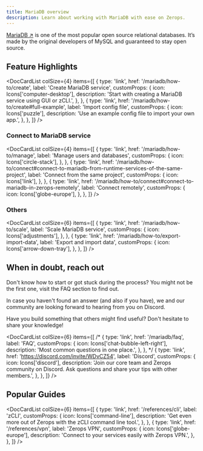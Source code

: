 ```yaml
---
title: MariaDB overview
description: Learn about working with MariaDB with ease on Zerops.
---
```



[MariaDB ↗](https://mariadb.org/) is one of the most popular open source relational databases. It’s made by the original developers of MySQL and guaranteed to stay open source.

## Feature Highlights

<DocCardList
  colSize={4}
  items={[
    {
      type: 'link',
      href: '/mariadb/how-to/create',
      label: 'Create MariaDB service',
      customProps: {
        icon: Icons['computer-desktop'],
        description: 'Start with creating a MariaDB service using GUI or zCLI.',
      },
    },
    {
      type: 'link',
      href: '/mariadb/how-to/create#full-example',
      label: 'Import config file',
      customProps: {
        icon: Icons['puzzle'],
        description: 'Use an example config file to import your own app.',
      },
    },
  ]}
/>

### Connect to MariaDB service

<DocCardList
  colSize={4}
  items={[
    {
      type: 'link',
      href: '/mariadb/how-to/manage',
      label: 'Manage users and databases',
      customProps: {
        icon: Icons['circle-stack'],
      },
    },
    {
      type: 'link',
      href: '/mariadb/how-to/connect#connect-to-mariadb-from-runtime-services-of-the-same-project',
      label: 'Connect from the same project',
      customProps: {
        icon: Icons['link'],
      },
    },
    {
      type: 'link',
      href: '/mariadb/how-to/connect#connect-to-mariadb-in-zerops-remotely',
      label: 'Connect remotely',
      customProps: {
        icon: Icons['globe-europe'],
      },
    },
  ]}
/>

### Others

<DocCardList
  colSize={6}
  items={[
    {
      type: 'link',
      href: '/mariadb/how-to/scale',
      label: 'Scale MariaDB service',
      customProps: {
        icon: Icons['adjustments'],
      },
    },
    {
      type: 'link',
      href: '/mariadb/how-to/export-import-data',
      label: 'Export and import data',
      customProps: {
        icon: Icons['arrow-down-tray'],
      },
    },
  ]}
/>

## When in doubt, reach out

Don't know how to start or got stuck during the process? You might not be the first one, visit the FAQ section to find out.

In case you haven't found an answer (and also if you have), we and our community are looking forward to hearing from you on Discord.

Have you build something that others might find useful? Don't hesitate to share your knowledge!

<DocCardList
  colSize={6}
  items={[
    /* {
      type: 'link',
      href: '/mariadb/faq',
      label: 'FAQ',
      customProps: {
        icon: Icons['chat-bubble-left-right'],
        description: 'Most common questions in one place.',
      },
    }, */
    {
      type: 'link',
      href: 'https://discord.com/invite/WDvCZ54',
      label: 'Discord',
      customProps: {
        icon: Icons['discord'],
        description:
          'Join our core team and Zerops community on Discord. Ask questions and share your tips with other members.',
      },
    },
  ]}
/>

## Popular Guides

<DocCardList
  colSize={6}
  items={[
    {
      type: 'link',
      href: '/references/cli',
      label: 'zCLI',
      customProps: {
        icon: Icons['command-line'],
        description:
          'Get even more out of Zerops with the zCLI command line tool.',
      },
    },
    {
      type: 'link',
      href: '/references/vpn',
      label: 'Zerops VPN',
      customProps: {
        icon: Icons['globe-europe'],
        description: 'Connect to your services easily with Zerops VPN.',
      },
    },
  ]}
/>
